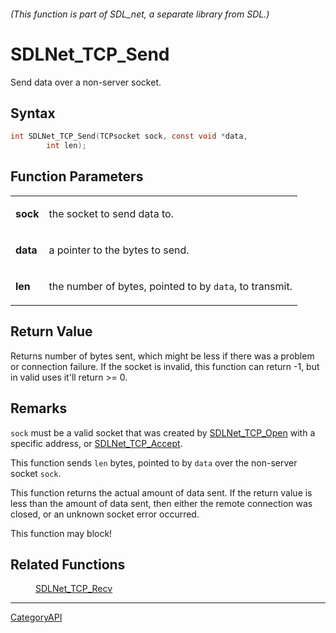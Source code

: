====== (This function is part of SDL_net, a separate library from SDL.) ======
= SDLNet_TCP_Send =

Send data over a non-server socket.

== Syntax ==

<syntaxhighlight lang='c'>
int SDLNet_TCP_Send(TCPsocket sock, const void *data,
        int len);
</syntaxhighlight>

== Function Parameters ==

{|
|'''sock'''
|the socket to send data to.
|-
|'''data'''
|a pointer to the bytes to send.
|-
|'''len'''
|the number of bytes, pointed to by <code>data</code>, to transmit.
|}

== Return Value ==

Returns number of bytes sent, which might be less if there was a problem or
connection failure. If the socket is invalid, this function can return -1,
but in valid uses it'll return >= 0.

== Remarks ==

<code>sock</code> must be a valid socket that was created by
[[SDLNet_TCP_Open]] with a specific address, or [[SDLNet_TCP_Accept]].

This function sends <code>len</code> bytes, pointed to by <code>data</code>
over the non-server socket <code>sock</code>.

This function returns the actual amount of data sent. If the return value
is less than the amount of data sent, then either the remote connection was
closed, or an unknown socket error occurred.

This function may block!

== Related Functions ==

:[[SDLNet_TCP_Recv]]

----
[[CategoryAPI]]


